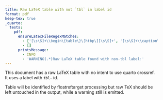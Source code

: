 ```yaml
---
title: Raw LaTeX table with not `tbl` in label id
format: pdf
keep-tex: true
_quarto:
  tests:
    pdf:
      ensureLatexFileRegexMatches:
        - ['[\s\S]+\\begin\{table\}\[htbp\][\s\S]+', '[\s\S]+\\caption\{\\label\{mod\}']
        - []
      printsMessage:
        - INFO
        - 'WARNING(.*)Raw LaTeX table found with non-tbl label:' 
---
```


This document has a raw LaTeX table with no intent to use quarto crossref. It uses a label with `tbl-` id.

Table will be identified by floatreftarget processing but raw TeX should be left untouched in the output, while a warning still is emitted. 

```{=latex}
\begin{table}[htbp]
   \caption{\label{mod} no title}
   \centering
   \begin{tabular}{lc}
      \tabularnewline \midrule \midrule
      Dependent Variable: & disp\\  
      Model:              & (1)\\  
      \midrule
      \emph{Variables}\\
      Constant            & 580.9$^{***}$\\   
                          & (41.74)\\   
      mpg                 & -17.43$^{***}$\\   
                          & (1.993)\\   
      \midrule
      \emph{Fit statistics}\\
      Observations        & 32\\  
      R$^2$               & 0.71834\\  
      Adjusted R$^2$      & 0.70895\\  
      \midrule \midrule
      \multicolumn{2}{l}{\emph{IID standard-errors in parentheses}}\\
      \multicolumn{2}{l}{\emph{Signif. Codes: ***: 0.01, **: 0.05, *: 0.1}}\\
   \end{tabular}
\end{table}
```